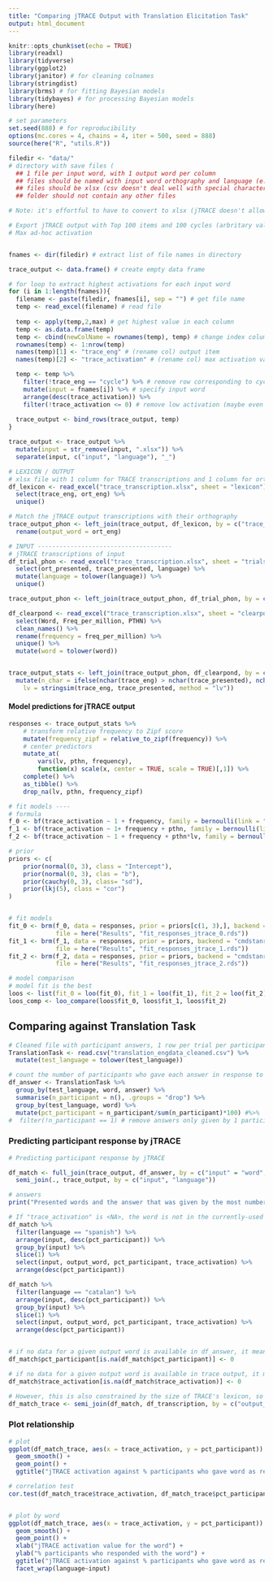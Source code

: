 ---
title: "Comparing jTRACE Output with Translation Elicitation Task"
output: html_document
---

```{r setup, include=FALSE}
knitr::opts_chunk$set(echo = TRUE)
library(readxl)
library(tidyverse)
library(ggplot2)
library(janitor) # for cleaning colnames
library(stringdist)
library(brms) # for fitting Bayesian models
library(tidybayes) # for processing Bayesian models
library(here)

# set parameters
set.seed(888) # for reproducibility
options(mc.cores = 4, chains = 4, iter = 500, seed = 888)
source(here("R", "utils.R"))
```


```{r load jtrace output}
filedir <- "data/" 
# directory with save files (
  ## 1 file per input word, with 1 output word per column
  ## files should be named with input word orthography and language (e.g. "gato_spanish.xlsx")
  ## files should be xlsx (csv doesn't deal well with special characters like ^ and @)
  ## folder should not contain any other files

# Note: it's effortful to have to convert to xlsx (jTRACE doesn't allow direct xlsx export), but it's the most reliable method to preserve special characters I've found so far. Would welcome ideas

# Export jTRACE output with Top 100 items and 100 cycles (arbritary value)
# Max ad-hoc activation


fnames <- dir(filedir) # extract list of file names in directory

trace_output <- data.frame() # create empty data frame

# for loop to extract highest activations for each input word
for (i in 1:length(fnames)){
  filename <- paste(filedir, fnames[i], sep = "") # get file name
  temp <- read_excel(filename) # read file
  
  temp <- apply(temp,2,max) # get highest value in each column
  temp <- as.data.frame(temp)
  temp <- cbind(newColName = rownames(temp), temp) # change index column (which has output items) into column 1 for easier organisation
  rownames(temp) <- 1:nrow(temp)
  names(temp)[1] <- "trace_eng" # (rename col) output item
  names(temp)[2] <- "trace_activation" # (rename col) max activation value

  temp <- temp %>%
    filter(!trace_eng == "cycle") %>% # remove row corresponding to cycle number
    mutate(input = fnames[i]) %>% # specify input word
    arrange(desc(trace_activation)) %>%
    filter(!trace_activation <= 0) # remove low activation (maybe even apply a higher threshold? TBD)
  
  trace_output <- bind_rows(trace_output, temp)
}

trace_output <- trace_output %>%
  mutate(input = str_remove(input, ".xlsx")) %>%
  separate(input, c("input", "language"), "_")


```


```{r match word}

# LEXICON / OUTPUT
# xlsx file with 1 column for TRACE transcriptions and 1 column for orthography (English words) 
df_lexicon <- read_excel("trace_transcription.xlsx", sheet = "lexicon") %>%
  select(trace_eng, ort_eng) %>%
  unique()

# Match the jTRACE output transcriptions with their orthography
trace_output_phon <- left_join(trace_output, df_lexicon, by = c("trace_eng")) %>%
  rename(output_word = ort_eng)

# INPUT -------------------------------------
# jTRACE transcriptions of input
df_trial_phon <- read_excel("trace_transcription.xlsx", sheet = "trials") %>%
  select(ort_presented, trace_presented, language) %>%
  mutate(language = tolower(language)) %>%
  unique()

trace_output_phon <- left_join(trace_output_phon, df_trial_phon, by = c("input" = "ort_presented", "language"))


```


```{r load clearpond}

df_clearpond <- read_excel("trace_transcription.xlsx", sheet = "clearpond") %>%
  select(Word, Freq_per_million, PTHN) %>%
  clean_names() %>%
  rename(frequency = freq_per_million) %>%
  unique() %>%
  mutate(word = tolower(word))


trace_output_stats <- left_join(trace_output_phon, df_clearpond, by = c("output_word" = "word")) %>%
  mutate(n_char = ifelse(nchar(trace_eng) > nchar(trace_presented), nchar(trace_eng), nchar(trace_presented)),
    lv = stringsim(trace_eng, trace_presented, method = "lv"))

```

#### Model predictions for jTRACE output

```{r run models jtrace}

responses <- trace_output_stats %>% 
    # transform relative frequency to Zipf score
    mutate(frequency_zipf = relative_to_zipf(frequency)) %>% 
    # center predictors
    mutate_at(
        vars(lv, pthn, frequency),
        function(x) scale(x, center = TRUE, scale = TRUE)[,1]) %>% 
    complete() %>% 
    as_tibble() %>% 
    drop_na(lv, pthn, frequency_zipf)

# fit models ----
# formula
f_0 <- bf(trace_activation ~ 1 + frequency, family = bernoulli(link = "logit"))
f_1 <- bf(trace_activation ~ 1+ frequency + pthn, family = bernoulli(link = "logit"))
f_2 <- bf(trace_activation ~ 1 + frequency + pthn*lv, family = bernoulli(link = "logit"))

# prior
priors <- c(
    prior(normal(0, 3), class = "Intercept"),
    prior(normal(0, 3), clas = "b"),
    prior(cauchy(0, 3), class= "sd"),
    prior(lkj(5), class = "cor")
)


# fit models
fit_0 <- brm(f_0, data = responses, prior = priors[c(1, 3),], backend = "cmdstanr",
             file = here("Results", "fit_responses_jtrace_0.rds"))
fit_1 <- brm(f_1, data = responses, prior = priors, backend = "cmdstanr",
             file = here("Results", "fit_responses_jtrace_1.rds"))
fit_2 <- brm(f_2, data = responses, prior = priors, backend = "cmdstanr",
             file = here("Results", "fit_responses_jtrace_2.rds"))

# model comparison
# model fit is the best
loos <- list(fit_0 = loo(fit_0), fit_1 = loo(fit_1), fit_2 = loo(fit_2))
loos_comp <- loo_compare(loos$fit_0, loos$fit_1, loos$fit_2)


```


## Comparing against Translation Task


```{r load translation task}

# Cleaned file with participant answers, 1 row per trial per participant
TranslationTask <- read.csv("translation_engdata_cleaned.csv") %>%
  mutate(test_language = tolower(test_language))

# count the number of participants who gave each answer in response to a given trial
df_answer <- TranslationTask %>%
  group_by(test_language, word, answer) %>%
  summarise(n_participant = n(), .groups = "drop") %>%
  group_by(test_language, word) %>%
  mutate(pct_participant = n_participant/sum(n_participant)*100) #%>%
#  filter(!n_participant == 1) # remove answers only given by 1 participant as idiosyncratic answers?

```



### Predicting participant response by jTRACE

```{r match data, warning = FALSE}

# Predicting participant response by jTRACE

df_match <- full_join(trace_output, df_answer, by = c("input" = "word", "output_word" = "answer", "language" = "test_language")) %>%
  semi_join(., trace_output, by = c("input", "language"))

# answers
print("Presented words and the answer that was given by the most number of participants for that trial")

# If "trace_activation" is <NA>, the word is not in the currently-used jTRACE lexicon
df_match %>%
  filter(language == "spanish") %>% 
  arrange(input, desc(pct_participant)) %>%
  group_by(input) %>%
  slice(1) %>%
  select(input, output_word, pct_participant, trace_activation) %>%
  arrange(desc(pct_participant))

df_match %>%
  filter(language == "catalan") %>% 
  arrange(input, desc(pct_participant)) %>%
  group_by(input) %>%
  slice(1) %>%
  select(input, output_word, pct_participant, trace_activation) %>%
  arrange(desc(pct_participant))


# if no data for a given output word is available in df_answer, it means no participants gave that word as a response - recode as 0
df_match$pct_participant[is.na(df_match$pct_participant)] <- 0

# if no data for a given output word is available in trace output, it means that activation is outside of Top 100 words and/or below 0
df_match$trace_activation[is.na(df_match$trace_activation)] <- 0

# However, this is also constrained by the size of TRACE's lexicon, so subset only the words that do appear in the lexicon
df_match_trace <- semi_join(df_match, df_transcription, by = c("output_word" = "ort_eng"))

```

### Plot relationship

```{r plot, warning = FALSE}

# plot
ggplot(df_match_trace, aes(x = trace_activation, y = pct_participant)) +
  geom_smooth() +
  geom_point() +
  ggtitle("jTRACE activation against % participants who gave word as response")

# correlation test
cor.test(df_match_trace$trace_activation, df_match_trace$pct_participant)


# plot by word
ggplot(df_match_trace, aes(x = trace_activation, y = pct_participant)) +
  geom_smooth() +
  geom_point() +
  xlab("jTRACE activation value for the word") +
  ylab("% participants who responded with the word") +
  ggtitle("jTRACE activation against % participants who gave word as response") +
  facet_wrap(language~input)


```
